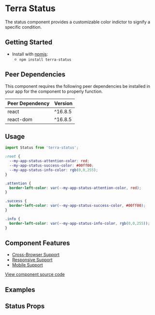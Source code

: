 


<Badge />

# Terra Status

The status component provides a customizable color indictor to signify a specific condition.

## Getting Started

- Install with [npmjs](https://www.npmjs.com):
  - `npm install terra-status`

<!-- AUTO-GENERATED-CONTENT:START Peer Dependencies -->
## Peer Dependencies

This component requires the following peer dependencies be installed in your app for the component to properly function.

| Peer Dependency | Version |
|-|-|
| react | ^16.8.5 |
| react-dom | ^16.8.5 |

<!-- AUTO-GENERATED-CONTENT:END -->

## Usage

```jsx
import Status from 'terra-status';
```

```css
:root {
  --my-app-status-attention-color: red;
  --my-app-status-success-color: #00ff00;
  --my-app-status-info-color: rgb(0,0,255);
}

.attention {
  border-left-color: var(--my-app-status-attention-color, red);
}

.success {
  border-left-color: var(--my-app-status-success-color, #00ff00);
}

.info {
  border-left-color: var(--my-app-status-info-color, rgb(0,0,255));
}
```

## Component Features
* [Cross-Browser Support](https://engineering.cerner.com/terra-ui/contributing/terra-ui/component-standards#cross-browser-support)
* [Responsive Support](https://engineering.cerner.com/terra-ui/contributing/terra-ui/component-standards#responsive-support)
* [Mobile Support](https://engineering.cerner.com/terra-ui/contributing/terra-ui/component-standards#mobile-support)

[View component source code](https://github.com/cerner/terra-core/tree/master/packages/terra-status)

## Examples
<StatusDefault title="Status with text" />
<StatusImage title="Status with Image" />
<StatusIcon title="Status with Icon" />
<StatusArrange title="Status with Arrange" />

## Status Props
<StatusPropsTable />
